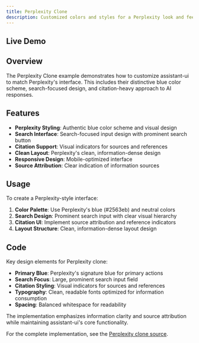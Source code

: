 ```yaml
---
title: Perplexity Clone
description: Customized colors and styles for a Perplexity look and feel
---
```



## Live Demo

<div className="h-[700px]">
  <DocsRuntimeProvider>
    <Perplexity />
  </DocsRuntimeProvider>
</div>

## Overview

The Perplexity Clone example demonstrates how to customize assistant-ui to match Perplexity's interface. This includes their distinctive blue color scheme, search-focused design, and citation-heavy approach to AI responses.

## Features

- **Perplexity Styling**: Authentic blue color scheme and visual design
- **Search Interface**: Search-focused input design with prominent search button
- **Citation Support**: Visual indicators for sources and references
- **Clean Layout**: Perplexity's clean, information-dense design
- **Responsive Design**: Mobile-optimized interface
- **Source Attribution**: Clear indication of information sources

## Usage

To create a Perplexity-style interface:

1. **Color Palette**: Use Perplexity's blue (#2563eb) and neutral colors
2. **Search Design**: Prominent search input with clear visual hierarchy
3. **Citation UI**: Implement source attribution and reference indicators
4. **Layout Structure**: Clean, information-dense layout design

## Code

Key design elements for Perplexity clone:

- **Primary Blue**: Perplexity's signature blue for primary actions
- **Search Focus**: Large, prominent search input field
- **Citation Styling**: Visual indicators for sources and references
- **Typography**: Clean, readable fonts optimized for information consumption
- **Spacing**: Balanced whitespace for readability

The implementation emphasizes information clarity and source attribution while maintaining assistant-ui's core functionality.

For the complete implementation, see the [Perplexity clone source](https://github.com/assistant-ui/assistant-ui/tree/main/examples/with-ai-sdk-v5).
